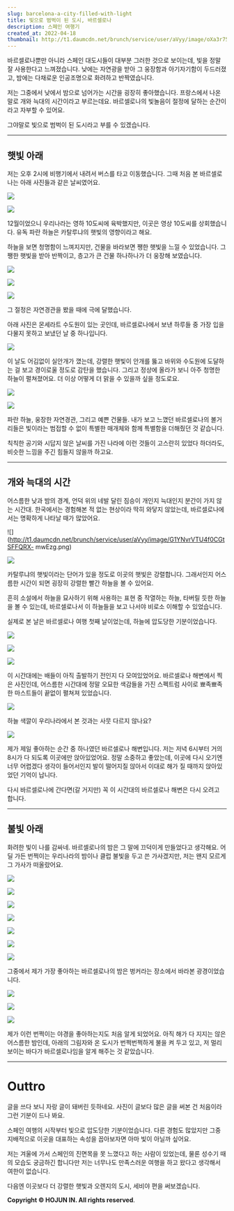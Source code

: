 ```yaml
---
slug: barcelona-a-city-filled-with-light
title: 빛으로 범벅이 된 도시, 바르셀로나
description: 스페인 여행기
created_at: 2022-04-18
thumbnail: http://t1.daumcdn.net/brunch/service/user/aVyy/image/oXa3r752K9YUBly7n-yFENBh-AA.HEIC
---
```


바르셀로나뿐만 아니라 스페인 대도시들이 대부분 그러한 것으로 보이는데, 빛을 정말 잘 사용한다고 느껴졌습니다. 낮에는 자연광을 받아 그
웅장함과 아기자기함이 두드러졌고, 밤에는 다채로운 인공조명으로 화려하고 반짝였습니다.

저는 그중에서 낮에서 밤으로 넘어가는 시간을 굉장히 좋아했습니다. 프랑스에서 나온 말로 개와 늑대의 시간이라고 부르는데요. 바르셀로나의
빛놀음이 절정에 달하는 순간이라고 자부할 수 있어요.

그야말로 빛으로 범벅이 된 도시라고 부를 수 있겠습니다.

---

## 햇빛 아래

저는 오후 2시에 비행기에서 내려서 버스를 타고 이동했습니다. 그때 처음 본 바르셀로나는 아래 사진들과 같은 날씨였어요.

![](http://t1.daumcdn.net/brunch/service/user/aVyy/image/lMqrj5YT3v8fD17uX_-dAx3yP_c.png)

![](http://t1.daumcdn.net/brunch/service/user/aVyy/image/kun8bSZXqdTsSZrh466_uOvfKKw.png)

12월이었으니 우리나라는 영하 10도씨에 육박했지만, 이곳은 영상 10도씨를 상회했습니다. 유독 파란 하늘은 카탈루냐의 햇빛의 영향이라고
해요.

하늘을 보면 청명함이 느껴지지만, 건물을 바라보면 쨍한 햇빛을 느낄 수 있었습니다. 그 쨍한 햇빛을 받아 반짝이고, 층고가 큰 건물
하나하나가 더 웅장해 보였습니다.

![](http://t1.daumcdn.net/brunch/service/user/aVyy/image/ClnUpJRskfEbPkqd3CRLhQA8iwc.png)

![](http://t1.daumcdn.net/brunch/service/user/aVyy/image/P7JyGxoWuqSPGB7vY83mZkToS6A.png)

![](http://t1.daumcdn.net/brunch/service/user/aVyy/image/Tg346JgbK_PIRJhnmz60v4R3EGc.png)

그 절정은 자연경관을 봤을 때에 극에 달했습니다.

아래 사진은 몬세라트 수도원이 있는 곳인데, 바르셀로나에서 보낸 하루들 중 가장 입을 다물지 못하고 보냈던 날 중 하나입니다.

![](http://t1.daumcdn.net/brunch/service/user/aVyy/image/bdDoGSUy3vf5VWxcq1CcwlMgP-Y.png)

이 날도 어김없이 실안개가 꼈는데, 강렬한 햇빛이 안개를 뚫고 바위와 수도원에 도달하는 걸 보고 경이로울 정도로 감탄을 했습니다. 그리고
정상에 올라가 보니 아주 청명한 하늘이 펼쳐졌어요. 더 이상 어떻게 더 맑을 수 있을까 싶을 정도로요.

![](http://t1.daumcdn.net/brunch/service/user/aVyy/image/IG2qSmH2zpXCUMasYHURNDduLoM.JPG)

![](http://t1.daumcdn.net/brunch/service/user/aVyy/image/YMpasBUKf0Ax6tJYi-2cWoKU4PI.JPG)

파란 하늘, 웅장한 자연경관, 그리고 예쁜 건물들. 내가 보고 느꼈던 바르셀로나의 볼거리들은 빛이라는 범접할 수 없이 특별한 매개체와 함께
특별함을 더해줬던 것 같습니다.

칙칙한 공기와 시답지 않은 날씨를 가진 나라에 이런 것들이 고스란히 있었다 하더라도, 비슷한 느낌을 주긴 힘들지 않을까 하고요.

---

## 개와 늑대의 시간

어스름한 낮과 밤의 경계, 언덕 위의 네발 달린 짐승이 개인지 늑대인지 분간이 가지 않는 시간대. 한국에서는 경험해본 적 없는 현상이라 딱히
와닿지 않았는데, 바르셀로나에서는 명확하게 나타날 때가 많았어요.

![](http://t1.daumcdn.net/brunch/service/user/aVyy/image/G1YNvrVTU4f0CGtSFFQRX-
mwEzg.png)

![](http://t1.daumcdn.net/brunch/service/user/aVyy/image/ZADEQ3TP63YLoIw0e4Qh5x1s_HE.png)

카탈루냐의 햇빛이라는 단어가 있을 정도로 이곳의 햇빛은 강렬합니다. 그래서인지 어스름한 시간이 되면 굉장히 강렬한 빨간 하늘을 볼 수
있어요.

흔히 소설에서 하늘을 묘사하기 위해 사용하는 표현 중 작열하는 하늘, 타버릴 듯한 하늘을 볼 수 있는데, 바르셀로나서 이 하늘들을 보고
나서야 비로소 이해할 수 있었습니다.

실제로 본 날은 바르셀로나 여행 첫째 날이었는데, 하늘에 압도당한 기분이었습니다.

![](http://t1.daumcdn.net/brunch/service/user/aVyy/image/Ii0KRvCkqQyo7jnyDlUDbmR7wmc.png)

![](http://t1.daumcdn.net/brunch/service/user/aVyy/image/wqSOTjPgaFAySVS5_oNPLeAoB80.png)

![](http://t1.daumcdn.net/brunch/service/user/aVyy/image/czPI8c_LOVfAgVmxv6SgNZctHlI.png)

이 시간대에는 배들이 아직 출발하기 전인지 다 모여있었어요. 바르셀로나 해변에서 찍은 사진인데, 어스름한 시간대에 정말 오묘한 색감들을 가진
스펙트럼 사이로 뾰족뾰족한 마스트들이 끝없이 펼쳐져 있었습니다.

![](http://t1.daumcdn.net/brunch/service/user/aVyy/image/gdRJAGxlTggAhtqhdKKYMaOBw0U.png)

하늘 색깔이 우리나라에서 본 것과는 사뭇 다르지 않나요?

![](http://t1.daumcdn.net/brunch/service/user/aVyy/image/C22_ijyCNTJ2lLgFoj-VTXZ0IQI.png)

제가 제일 좋아하는 순간 중 하나였던 바르셀로나 해변입니다. 저는 저녁 6시부터 거의 8시가 다 되도록 이곳에만 앉아있었어요. 정말 소중하고
좋았는데, 이곳에 다시 오기엔 너무 어렵겠다 생각이 들어서인지 발이 떨어지질 않아서 이대로 해가 질 때까지 앉아있었던 기억이 납니다.

다시 바르셀로나에 간다면(갈 거지만) 꼭 이 시간대의 바르셀로나 해변은 다시 오려고 합니다.

---

## 불빛 아래

화려한 빛이 나를 감싸네. 바르셀로나의 밤은 그 말에 끄덕이게 만들었다고 생각해요. 어딜 가든 번쩍이는 우리나라의 밤이나 클럽 불빛을 두고
쓴 가사겠지만, 저는 왠지 모르게 그 가사가 떠올랐어요.

![](http://t1.daumcdn.net/brunch/service/user/aVyy/image/o8BBc260e7GUs1Hz9ibV4A6l8Zs.png)

![](http://t1.daumcdn.net/brunch/service/user/aVyy/image/Gy_E9Ok0lUozbhAvjlPtybWJFiw.png)

![](http://t1.daumcdn.net/brunch/service/user/aVyy/image/6Vt8O6MhNBzz5shi6Q_tLGWT18o.JPG)

![](http://t1.daumcdn.net/brunch/service/user/aVyy/image/p1ykJhzbokdd0_6nY8mf6GkB63Y.JPG)

![](http://t1.daumcdn.net/brunch/service/user/aVyy/image/iIyR0MHb0gRQHfClsr7RrXW2CPI.png)

![](http://t1.daumcdn.net/brunch/service/user/aVyy/image/OyLvDB4cvfx-CYHoZ7wVLPl7LGk.png)

![](http://t1.daumcdn.net/brunch/service/user/aVyy/image/riR9jwgfpNa2m8fgttywtzOBcRI.png)

그중에서 제가 가장 좋아하는 바르셀로나의 밤은 벙커라는 장소에서 바라본 광경이었습니다.

![](http://t1.daumcdn.net/brunch/service/user/aVyy/image/irYxWmgWO5osw-xcCEOOSGG_u6c.JPG)

![](http://t1.daumcdn.net/brunch/service/user/aVyy/image/QoiZhDbWjMEzwB9D5yAuIvsf8io.JPG)

![](http://t1.daumcdn.net/brunch/service/user/aVyy/image/EnacqH6t5jkjoCpkHCOJFzRd1Ds.JPG)

제가 이런 번쩍이는 야경을 좋아하는지도 처음 알게 되었어요. 아직 해가 다 지지는 않은 어스름한 밤인데, 아래의 그림자와 온 도시가
번쩍번쩍하게 불을 켜 두고 있고, 저 멀리 보이는 바다가 바르셀로나임을 알게 해주는 것 같았습니다.

---

# Outtro

글을 쓰다 보니 자랑 글이 돼버린 듯하네요. 사진이 글보다 많은 글을 써본 건 처음이라 그런 기분이 드나 봐요.

스페인 여행의 시작부터 빛으로 압도당한 기분이었습니다. 다른 경험도 많았지만 그중 지배적으로 이곳을 대표하는 속성을 꼽아보자면 아마 빛이
아닐까 싶어요.

저는 겨울에 가서 스페인의 진면목을 못 느꼈다고 하는 사람이 있었는데, 물론 성수기 때의 모습도 궁금하긴 합니다만 저는 너무나도 만족스러운
여행을 하고 왔다고 생각해서 여한이 없습니다.

다음엔 이곳보다 더 강렬한 햇빛과 오렌지의 도시, 세비야 편을 써보겠습니다.

**Copyright © HOJUN IN. All rights reserved**.
